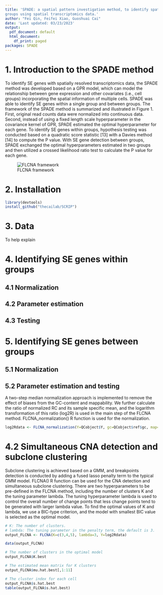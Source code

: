 ---
title: 'SPADE: a spatial pattern investigation method, to identify spatially expressed genes within groups and between 
groups using spatial transcriptomics data.'
author: "Fei Qin, Feifei Xiao, Guoshuai Cai"
date: 'Last updated: 03/23/2023'
output:
  pdf_document: default
  html_document:
    df_print: paged
packages: SPADE
---

# 1. Introduction to the SPADE method

To identify SE genes with spatially resolved transcriptomics data, the SPADE method was developed based on a GPR model, which can model the relationship between gene expression and other covariates (i.e., cell groups) incorporating the spatial information of multiple cells. SPADE was able to identify SE genes within a single group and between groups. The framework of the SPADE method is summarized and illustrated in Figure 1. First, original read counts data were normalized into continuous data. Second, instead of using a fixed length scale hyperparameter in the covariance kernel of GPR, SPADE estimated the optimal hyperparameter for each gene. To identify SE genes within groups, hypothesis testing was conducted based on a quadratic score statistic [13] with a Davies method [14] to compute the P value. With SE gene detection between groups, SPADE exchanged the optimal hyperparameters estimated in two groups and then utilized a crossed likelihood ratio test to calculate the P value for each gene. 

![FLCNA framework](E:/DB/Dropbox/Qinfei/Research/Spatial scRNA/Code/SPADE_package/vignettes/Figure 1.png)

# 2. Installation

```{r install-bioc, message=FALSE, warning = FALSE, eval=FALSE}
library(devtools)
install_github("thecailab/SCRIP")
```

# 3. Data
To help explain 

# 4. Identifying SE genes within groups

## 4.1 Normalization

## 4.2 Parameter estimation 

## 4.3 Testing


# 5. Identifying SE genes between groups

## 5.1 Normalization

## 5.2 Parameter estimation and testing


A two-step median normalization approach is implemented to remove the effect of biases from the GC-content and mappability. We further calculate the ratio of normalized RC and its sample specific mean, and the logarithm transformation of this ratio (log2R) is used in the main step of the FLCNA method. FLCNA_normalization() R function is used for the normalization. 

```{r, message=TRUE, warning = FALSE}
log2Rdata <- FLCNA_normalization(Y=QCobject$Y, gc=QCobject$ref$gc, map=QCobject$ref$mapp)
```

# 4.2 Simultaneous CNA detection and subclone clustering

Subclone clustering is achieved based on a GMM, and breakpoints detection is conducted by adding a fused lasso penalty term to the typical GMM model. FLCNA() R function can be used for the CNA detection and simultaneous subclone clustering. There  are two hyperparameters to be pre-defined in the FLCNA method, including the number of clusters K and the tuning parameter lambda. The tuning hyperparameter lambda is used to control the overall number of change points that less change points tend to be generated with larger lambda value. To find the optimal values of K and lambda, we use a BIC-type criterion, and the model with smallest BIC value is selected as the optimal model. 

```{r, message=TRUE, warning = FALSE, eval=FALSE}
# K: The number of clusters.
# lambda: The tuning parameter in the penalty term, the default is 3.
output_FLCNA <- FLCNA(K=c(3,4,5), lambda=3, Y=log2Rdata)
```

```{r, message=FALSE, warning = FALSE, echo=FALSE}
data(output_FLCNA)
```

```{r, message=TRUE, warning = FALSE}
# The number of clusters in the optimal model
output_FLCNA$K.best
```

```{r, message=TRUE, warning = FALSE}
# The estimated mean matrix for K clusters
output_FLCNA$mu.hat.best[,1:11]
```

```{r, message=TRUE, warning = FALSE}
# The cluster index for each cell
output_FLCNA$s.hat.best
table(output_FLCNA$s.hat.best)
```

